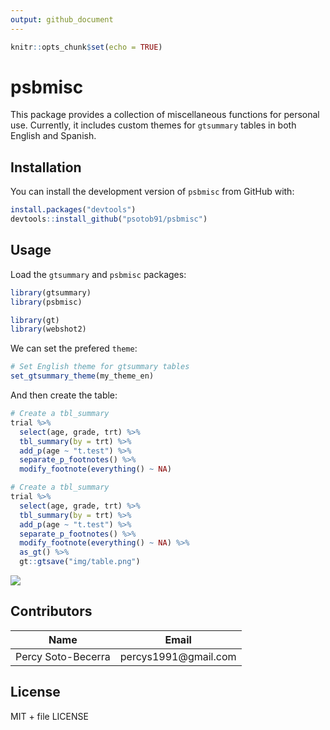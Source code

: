 ```yaml
---
output: github_document
---
```


<!-- README.md is generated from README.Rmd. Please edit that file -->

```r
knitr::opts_chunk$set(echo = TRUE)
```

# psbmisc

This package provides a collection of miscellaneous functions for personal use. Currently, it includes custom themes for `gtsummary` tables in both English and Spanish.

## Installation

You can install the development version of `psbmisc` from GitHub with:

```r 
install.packages("devtools")
devtools::install_github("psotob91/psbmisc")
```

## Usage

Load the `gtsummary` and `psbmisc` packages:

```r
library(gtsummary)
library(psbmisc)
```

```r
library(gt)
library(webshot2)
```

We can set the prefered `theme`:

```r
# Set English theme for gtsummary tables
set_gtsummary_theme(my_theme_en)
```

And then create the table:

```r
# Create a tbl_summary
trial %>%
  select(age, grade, trt) %>%
  tbl_summary(by = trt) %>% 
  add_p(age ~ "t.test") %>% 
  separate_p_footnotes() %>% 
  modify_footnote(everything() ~ NA)
```

```r
# Create a tbl_summary
trial %>%
  select(age, grade, trt) %>%
  tbl_summary(by = trt) %>% 
  add_p(age ~ "t.test") %>% 
  separate_p_footnotes() %>% 
  modify_footnote(everything() ~ NA) %>% 
  as_gt() %>% 
  gt::gtsave("img/table.png")
```

![](img/table.png)

## Contributors

| Name               | Email                 |
|--------------------|-----------------------|
| Percy Soto-Becerra | percys1991@gmail.com  |

## License

MIT + file LICENSE
